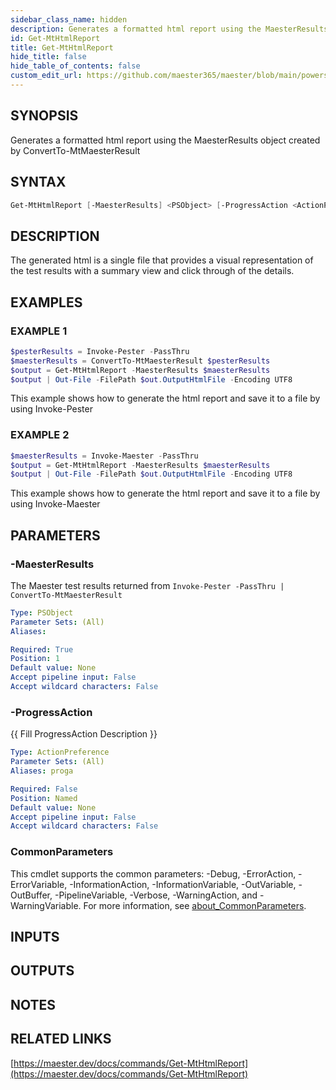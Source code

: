 ```yaml
---
sidebar_class_name: hidden
description: Generates a formatted html report using the MaesterResults object created by ConvertTo-MtMaesterResult
id: Get-MtHtmlReport
title: Get-MtHtmlReport
hide_title: false
hide_table_of_contents: false
custom_edit_url: https://github.com/maester365/maester/blob/main/powershell/public/Get-MtHtmlReport.ps1
---
```


## SYNOPSIS

Generates a formatted html report using the MaesterResults object created by ConvertTo-MtMaesterResult

## SYNTAX

```powershell
Get-MtHtmlReport [-MaesterResults] <PSObject> [-ProgressAction <ActionPreference>] [<CommonParameters>]
```

## DESCRIPTION

The generated html is a single file that provides a visual representation of the test
results with a summary view and click through of the details.

## EXAMPLES

### EXAMPLE 1

```powershell
$pesterResults = Invoke-Pester -PassThru
$maesterResults = ConvertTo-MtMaesterResult $pesterResults
$output = Get-MtHtmlReport -MaesterResults $maesterResults
$output | Out-File -FilePath $out.OutputHtmlFile -Encoding UTF8
```

This example shows how to generate the html report and save it to a file by using Invoke-Pester

### EXAMPLE 2

```powershell
$maesterResults = Invoke-Maester -PassThru
$output = Get-MtHtmlReport -MaesterResults $maesterResults
$output | Out-File -FilePath $out.OutputHtmlFile -Encoding UTF8
```

This example shows how to generate the html report and save it to a file by using Invoke-Maester

## PARAMETERS

### -MaesterResults

The Maester test results returned from `Invoke-Pester -PassThru | ConvertTo-MtMaesterResult`

```yaml
Type: PSObject
Parameter Sets: (All)
Aliases:

Required: True
Position: 1
Default value: None
Accept pipeline input: False
Accept wildcard characters: False
```

### -ProgressAction

\{\{ Fill ProgressAction Description \}\}

```yaml
Type: ActionPreference
Parameter Sets: (All)
Aliases: proga

Required: False
Position: Named
Default value: None
Accept pipeline input: False
Accept wildcard characters: False
```

### CommonParameters

This cmdlet supports the common parameters: -Debug, -ErrorAction, -ErrorVariable, -InformationAction, -InformationVariable, -OutVariable, -OutBuffer, -PipelineVariable, -Verbose, -WarningAction, and -WarningVariable. For more information, see [about_CommonParameters](http://go.microsoft.com/fwlink/?LinkID=113216).

## INPUTS

## OUTPUTS

## NOTES

## RELATED LINKS

[https://maester.dev/docs/commands/Get-MtHtmlReport](https://maester.dev/docs/commands/Get-MtHtmlReport)
